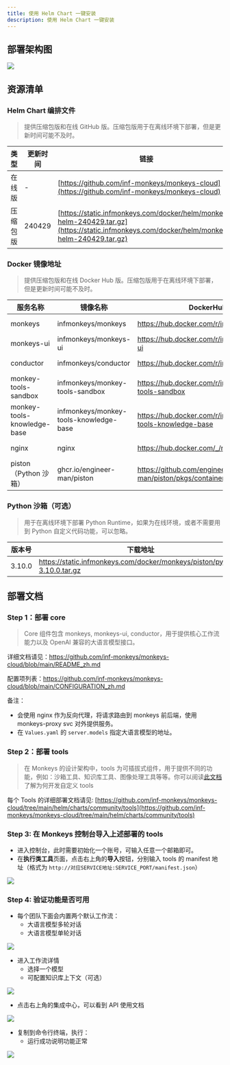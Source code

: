 ```yaml
---
title: 使用 Helm Chart 一键安装
description: 使用 Helm Chart 一键安装
---
```


## 部署架构图

![](~/assets/installation/helm-architecture.png)

## 资源清单

### Helm Chart 编排文件

> 提供压缩包版和在线 GitHub 版。压缩包版用于在离线环境下部署，但是更新时间可能不及时。

| 类型     | 更新时间 | 链接                                                                                                                                         |
| -------- | -------- | -------------------------------------------------------------------------------------------------------------------------------------------- |
| 在线版   | -        | [https://github.com/inf-monkeys/monkeys-cloud](https://github.com/inf-monkeys/monkeys-cloud)                                                 |
| 压缩包版 | 240429   | [https://static.infmonkeys.com/docker/helm/monkeys-helm-240429.tar.gz](https://static.infmonkeys.com/docker/helm/monkeys-helm-240429.tar.gz) |

### Docker 镜像地址

> 提供压缩包版和在线 Docker Hub 版。压缩包版用于在离线环境下部署，但是更新时间可能不及时。

| 服务名称                    | 镜像名称                               | DockerHub 地址                                                  | OSS 下载地址                                                                                                    |
| --------------------------- | -------------------------------------- | --------------------------------------------------------------- | --------------------------------------------------------------------------------------------------------------- |
| monkeys                     | infmonkeys/monkeys                     | https://hub.docker.com/r/infmonkeys/monkeys                     | https://static.infmonkeys.com/docker/monkeys/monkeys/monkeys-0.0.26.zip                                         |
| monkeys-ui                  | infmonkeys/monkeys-ui                  | https://hub.docker.com/r/infmonkeys/monkeys-ui                  | https://static.infmonkeys.com/docker/monkeys/monkeys-ui/monkeys-ui-0.0.26.zip                                   |
| conductor                   | infmonkeys/conductor                   | https://hub.docker.com/r/infmonkeys/conductor                   | https://static.infmonkeys.com/docker/monkeys/conductor/conductor-1.0.0.zip                                      |
| monkey-tools-sandbox        | infmonkeys/monkey-tools-sandbox        | https://hub.docker.com/r/infmonkeys/monkey-tools-sandbox        | https://static.infmonkeys.com/docker/monkeys/monkey-tools-sandbox/monkey-tools-sandbox-0.0.2.zip                |
| monkey-tools-knowledge-base | infmonkeys/monkey-tools-knowledge-base | https://hub.docker.com/r/infmonkeys/monkey-tools-knowledge-base | https://static.infmonkeys.com/docker/monkeys/monkey-tools-knowledge-base/monkey-tools-knowledge-base-0.0.12.zip |
| nginx                       | nginx                                  | https://hub.docker.com/_/nginx                                  | https://static.infmonkeys.com/docker/opensource/nginx/nginx-latest.zip                                          |
| piston（Python 沙箱）       | ghcr.io/engineer-man/piston            | https://github.com/engineer-man/piston/pkgs/container/piston    | https://static.infmonkeys.com/docker/opensource/piston/piston-latest.zip                                        |

### Python 沙箱（可选）

> 用于在离线环境下部署 Python Runtime，如果为在线环境，或者不需要用到 Python 自定义代码功能，可以忽略。

| 版本号 | 下载地址                                                                 |
| ------ | ------------------------------------------------------------------------ |
| 3.10.0 | https://static.infmonkeys.com/docker/monkeys/piston/python-3.10.0.tar.gz |


## 部署文档

### Step 1：部署 core

> Core 组件包含 monkeys, monkeys-ui, conductor，用于提供核心工作流能力以及 OpenAI 兼容的大语言模型接口。

详细文档请见：https://github.com/inf-monkeys/monkeys-cloud/blob/main/README_zh.md

配置项列表：https://github.com/inf-monkeys/monkeys-cloud/blob/main/CONFIGURATION_zh.md

备注：
- 会使用 nginx 作为反向代理，将请求路由到 monkeys 前后端，使用 monkeys-proxy svc 对外提供服务。
- 在 `Values.yaml` 的 `server.models` 指定大语言模型的地址。

### Step 2：部署 tools

> 在 Monkeys 的设计架构中，tools 为可插拔式组件，用于提供不同的功能，例如：沙箱工具、知识库工具、图像处理工具等等。你可以阅读[此文档](/docs/zh-cn/build-tools/introduction)了解为何开发自定义 tools

每个 Tools 的详细部署文档请见: [https://github.com/inf-monkeys/monkeys-cloud/tree/main/helm/charts/community/tools](https://github.com/inf-monkeys/monkeys-cloud/tree/main/helm/charts/community/tools)

### Step 3: 在 Monkeys 控制台导入上述部署的 tools

- 进入控制台，此时需要初始化一个账号，可输入任意一个邮箱即可。
- 在**执行类工具**页面，点击右上角的**导入**按钮，分别输入 tools 的 manifest 地址（格式为 `http://对应SERVICE地址:SERVICE_PORT/manifest.json`）

![](~/assets/installation/import-tool.png)

### Step 4: 验证功能是否可用

- 每个团队下面会内置两个默认工作流：
  - 大语言模型多轮对话
  - 大语言模型单轮对话

![](~/assets/installation/default-workflow.png)

- 进入工作流详情
  - 选择一个模型
  - 可配置知识库上下文（可选）

![](~/assets/installation/config-model.png)

- 点击右上角的集成中心，可以看到 API 使用文档

![](~/assets/installation/api-doc.png)

- 复制到命令行终端，执行：
  - 运行成功说明功能正常

![](~/assets/installation/run-in-terminal.png)
